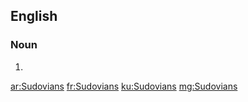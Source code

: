 ==English==

===Noun===
{{head|en|plural}}

# {{plural of|Sudovian|lang=en}}

[[ar:Sudovians]]
[[fr:Sudovians]]
[[ku:Sudovians]]
[[mg:Sudovians]]